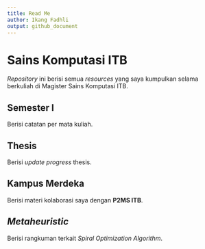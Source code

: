 ```yaml
---
title: Read Me
author: Ikang Fadhli
output: github_document
---
```


# Sains Komputasi ITB

_Repository_ ini berisi semua _resources_ yang saya kumpulkan selama berkuliah di Magister Sains Komputasi ITB.


## Semester I

Berisi catatan per mata kuliah.

## Thesis

Berisi _update progress_ thesis.

## Kampus Merdeka

Berisi materi kolaborasi saya dengan __P2MS ITB__.

## _Metaheuristic_

Berisi rangkuman terkait _Spiral Optimization Algorithm_. 